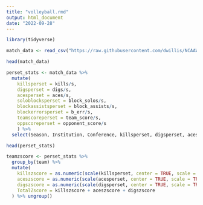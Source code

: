 ```yaml
---
title: "volleyball.rmd"
output: html_document
date: "2022-09-28"
---
```


```r
library(tidyverse)
```


```r
match_data <- read_csv("https://raw.githubusercontent.com/dwillis/NCAAWomensVolleyballData/main/data/ncaa_womens_volleyball_matchstats_2022.csv")

head(match_data)
```

```r
perset_stats <- match_data %>% 
  mutate(
    killsperset = kills/s,
    digsperset = digs/s,
    acesperset = aces/s,
    soloblocksperset = block_solos/s,
    blockassistsperset = block_assists/s,
    blockerrorsperset = b_err/s,
    teamscoreperset = team_score/s,
    oppscoreperset = opponent_score/s
    ) %>%
  select(Season, Institution, Conference, killsperset, digsperset, acesperset, soloblocksperset, blockassistsperset, blockerrorsperset, teamscoreperset, oppscoreperset)

head(perset_stats)

teamzscore <- perset_stats %>%
  group_by(team) %>% 
  mutate(
    killszscore = as.numeric(scale(killsperset, center = TRUE, scale = TRUE)),
    aceszscore = as.numeric(scale(acesperset, center = TRUE, scale = TRUE)),
    digszscore = as.numeric(scale(digsperset, center = TRUE, scale = TRUE)),
    TotalZscore = killszscore + aceszscore + digszscore
  ) %>% ungroup() 
```




